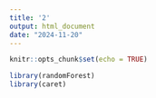 ```yaml
---
title: '2'
output: html_document
date: "2024-11-20"
---
```


```r
knitr::opts_chunk$set(echo = TRUE)
```

```r
library(randomForest)
library(caret)
```

